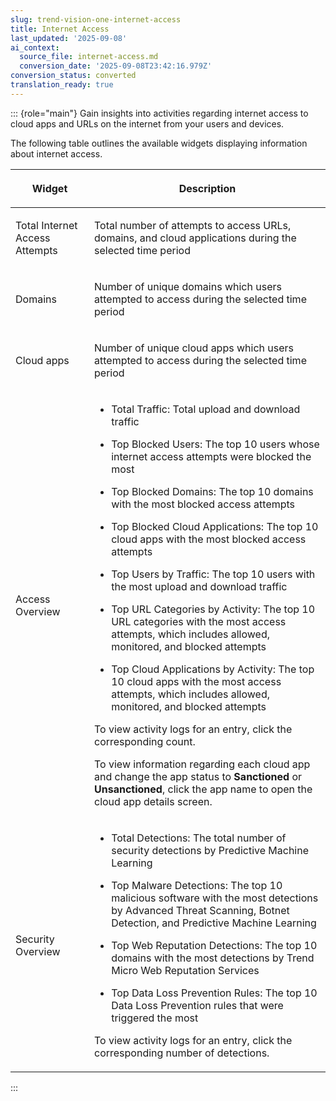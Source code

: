 ```yaml
---
slug: trend-vision-one-internet-access
title: Internet Access
last_updated: '2025-09-08'
ai_context:
  source_file: internet-access.md
  conversion_date: '2025-09-08T23:42:16.979Z'
conversion_status: converted
translation_ready: true
---
```


::: {role="main"}
Gain insights into activities regarding internet access to cloud apps and URLs on the internet from your users and devices.

The following table outlines the available widgets displaying information about internet access.

<table>
<colgroup>
<col style="width: 25%" />
<col style="width: 75%" />
</colgroup>
<thead>
<tr>
<th><p>Widget</p></th>
<th><p>Description</p></th>
</tr>
</thead>
<tbody>
<tr>
<td><p>Total Internet Access Attempts</p></td>
<td><p>Total number of attempts to access URLs, domains, and cloud applications during the selected time period</p></td>
</tr>
<tr>
<td><p>Domains</p></td>
<td><p>Number of unique domains which users attempted to access during the selected time period</p></td>
</tr>
<tr>
<td><p>Cloud apps</p></td>
<td><p>Number of unique cloud apps which users attempted to access during the selected time period</p></td>
</tr>
<tr>
<td><p>Access Overview</p></td>
<td><ul>
<li><p>Total Traffic: Total upload and download traffic</p></li>
<li><p>Top Blocked Users: The top 10 users whose internet access attempts were blocked the most</p></li>
<li><p>Top Blocked Domains: The top 10 domains with the most blocked access attempts</p></li>
<li><p>Top Blocked Cloud Applications: The top 10 cloud apps with the most blocked access attempts</p></li>
<li><p>Top Users by Traffic: The top 10 users with the most upload and download traffic</p></li>
<li><p>Top URL Categories by Activity: The top 10 URL categories with the most access attempts, which includes allowed, monitored, and blocked attempts</p></li>
<li><p>Top Cloud Applications by Activity: The top 10 cloud apps with the most access attempts, which includes allowed, monitored, and blocked attempts</p></li>
</ul>
<p>To view activity logs for an entry, click the corresponding count.</p>
<p>To view information regarding each cloud app and change the app status to <strong>Sanctioned</strong> or <strong>Unsanctioned</strong>, click the app name to open the cloud app details screen.</p></td>
</tr>
<tr>
<td><p>Security Overview</p></td>
<td><ul>
<li><p>Total Detections: The total number of security detections by Predictive Machine Learning</p></li>
<li><p>Top Malware Detections: The top 10 malicious software with the most detections by Advanced Threat Scanning, Botnet Detection, and Predictive Machine Learning</p></li>
<li><p>Top Web Reputation Detections: The top 10 domains with the most detections by Trend Micro Web Reputation Services</p></li>
<li><p>Top Data Loss Prevention Rules: The top 10 Data Loss Prevention rules that were triggered the most</p></li>
</ul>
<p>To view activity logs for an entry, click the corresponding number of detections.</p></td>
</tr>
</tbody>
</table>
:::
